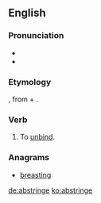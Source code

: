 ==English==

===Pronunciation===
* {{IPA|/əb.stɹɪndʒ/|lang=en}}
* {{rhymes|ɪndʒ|lang=en}}

===Etymology===
{{borrowing|la|abstringō|lang=en}}, from {{m|la|ab||away}} + {{m|la|stringō||I bind, I tie}}.

===Verb===
{{en-verb|abstring}}

# {{label|en|transitive|obsolete}} To [[unbind]].
#: {{rfquotek|Bailey}}

===Anagrams===
* [[breasting#English|breasting]]

[[de:abstringe]]
[[ko:abstringe]]